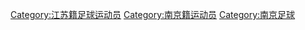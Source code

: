 [[Category:江苏籍足球运动员|Category:江苏籍足球运动员]]
[[Category:南京籍运动员|Category:南京籍运动员]]
[[Category:南京足球|Category:南京足球]]
